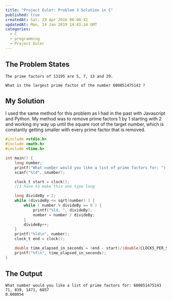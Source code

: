 ```yaml
---
title: "Project Euler: Problem 3 Solution in C"
published: true
createdAt: Sat, 23 Apr 2016 06:00:42
updatedAt: Mon, 14 Jan 2019 14:43:14 GMT
categories:
  - C
  - programming
  - Project Euler
---
```


## The Problem States

```
The prime factors of 13195 are 5, 7, 13 and 29.

What is the largest prime factor of the number 600851475143 ?

```

## My Solution

I used the same method for this problem as I had in the past with Javascript and Python. My method was to remove
prime factors 1 by 1 starting with 2 and working my way up until the square root of the target number, which is
constantly getting smaller with every prime factor that is removed.

```c
#include <stdio.h>
#include <math.h>
#include <time.h>

int main() {
    long number;
    printf("What number would you like a list of prime factors for: ");
    scanf("%ld", &number);

    clock_t start = clock();
    //I have to make this one type long

    long divideBy = 2;
    while (divideBy <= sqrt(number) ) {
        while ( number % divideBy == 0 ) {
            printf("%ld, ", divideBy);
            number = number / divideBy;
        }
        divideBy++;
    }
    printf("%ld\n", number);
    clock_t end = clock();

    double time_elapsed_in_seconds = (end - start)/(double)CLOCKS_PER_SEC;
    printf("%f\n", time_elapsed_in_seconds);
}
```

## The Output

```
What number would you like a list of prime factors for: 600851475143
71, 839, 1471, 6857
0.000054
```
